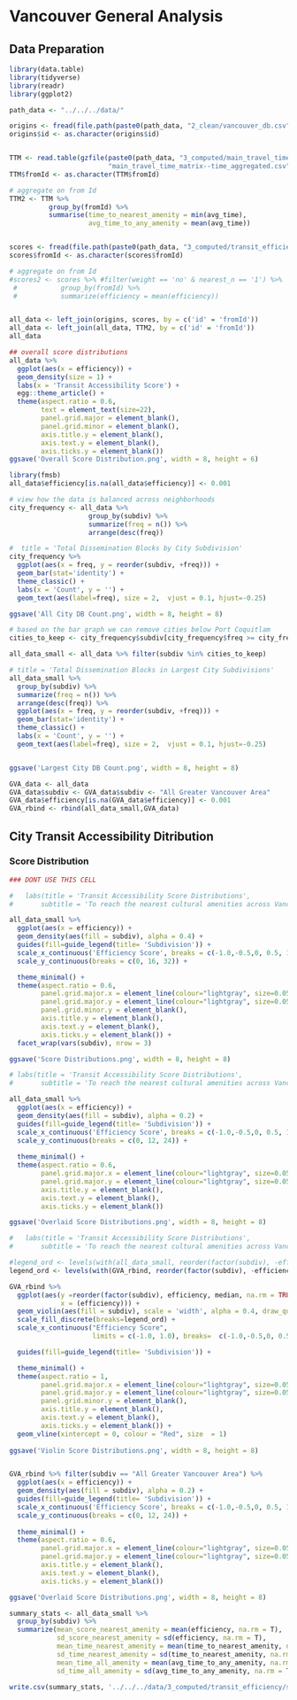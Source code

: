 # Vancouver General Analysis

## Data Preparation

```r

library(data.table)
library(tidyverse)
library(readr)
library(ggplot2)

path_data <- "../../../data/"

origins <- fread(file.path(paste0(path_data, "2_clean/vancouver_db.csv")))[,1:2]
origins$id <- as.character(origins$id)


TTM <- read.table(gzfile(paste0(path_data, "3_computed/main_travel_time_matrix--time_aggregated.csv.gz"),
                         "main_travel_time_matrix--time_aggregated.csv"), header=T, quote="\"", sep=",")
TTM$fromId <- as.character(TTM$fromId)

# aggregate on from Id
TTM2 <- TTM %>%
          group_by(fromId) %>%
          summarise(time_to_nearest_amenity = min(avg_time),
                    avg_time_to_any_amenity = mean(avg_time))


scores <- fread(file.path(paste0(path_data, "3_computed/transit_efficiency/efficiency_frame.csv")))
scores$fromId <- as.character(scores$fromId)

# aggregate on from Id
#scores2 <- scores %>% #filter(weight == 'no' & nearest_n == '1') %>%
 #           group_by(fromId) %>%
 #           summarize(efficiency = mean(efficiency))


all_data <- left_join(origins, scores, by = c('id' = 'fromId'))
all_data <- left_join(all_data, TTM2, by = c('id' = 'fromId'))
all_data

```

```r
## overall score distributions
all_data %>%
  ggplot(aes(x = efficiency)) +
  geom_density(size = 1) +
  labs(x = 'Transit Accessibility Score') +
  egg::theme_article() +
  theme(aspect.ratio = 0.6,
        text = element_text(size=22),
        panel.grid.major = element_blank(),
        panel.grid.minor = element_blank(),
        axis.title.y = element_blank(),
        axis.text.y = element_blank(),
        axis.ticks.y = element_blank()) 
ggsave('Overall Score Distribution.png', width = 8, height = 6)

library(fmsb)
all_data$efficiency[is.na(all_data$efficiency)] <- 0.001

```





```r

# view how the data is balanced across neighborhoods
city_frequency <- all_data %>%
                    group_by(subdiv) %>%
                    summarize(freq = n()) %>%
                    arrange(desc(freq))

#  title = 'Total Dissemination Blocks by City Subdivision'
city_frequency %>%
  ggplot(aes(x = freq, y = reorder(subdiv, +freq))) +
  geom_bar(stat='identity') +
  theme_classic() +
  labs(x = 'Count', y = '') +
  geom_text(aes(label=freq), size = 2,  vjust = 0.1, hjust=-0.25)

ggsave('All City DB Count.png', width = 8, height = 8)

# based on the bar graph we can remove cities below Port Coquitlam
cities_to_keep <- city_frequency$subdiv[city_frequency$freq >= city_frequency$freq[city_frequency$subdiv == 'Port Coquitlam']]

all_data_small <- all_data %>% filter(subdiv %in% cities_to_keep)

# title = 'Total Dissemination Blocks in Largest City Subdivisions'
all_data_small %>%
  group_by(subdiv) %>%
  summarize(freq = n()) %>%
  arrange(desc(freq)) %>%
  ggplot(aes(x = freq, y = reorder(subdiv, +freq))) +
  geom_bar(stat='identity') +
  theme_classic() +
  labs(x = 'Count', y = '') +
  geom_text(aes(label=freq), size = 2,  vjust = 0.1, hjust=-0.25)


ggsave('Largest City DB Count.png', width = 8, height = 8)


```
```r
GVA_data <- all_data
GVA_data$subdiv <- GVA_data$subdiv <- "All Greater Vancouver Area"
GVA_data$efficiency[is.na(GVA_data$efficiency)] <- 0.001
GVA_rbind <- rbind(all_data_small,GVA_data)
```

## City Transit Accessibility Ditribution

### Score Distribution
```r

### DONT USE THIS CELL

#   labs(title = 'Transit Accessibility Score Distributions',
#       subtitle = 'To reach the nearest cultural amenities across Vancouver Subdivisions') 

all_data_small %>%
  ggplot(aes(x = efficiency)) +
  geom_density(aes(fill = subdiv), alpha = 0.4) +
  guides(fill=guide_legend(title= 'Subdivision')) +
  scale_x_continuous('Efficiency Score', breaks = c(-1.0,-0.5,0, 0.5, 1.0), limits = c(-1.0, 1.0)) +
  scale_y_continuous(breaks = c(0, 16, 32)) +

  theme_minimal() +
  theme(aspect.ratio = 0.6,
        panel.grid.major.x = element_line(colour="lightgray", size=0.05),
        panel.grid.major.y = element_line(colour="lightgray", size=0.05),
        panel.grid.minor.y = element_blank(),
        axis.title.y = element_blank(),
        axis.text.y = element_blank(),
        axis.ticks.y = element_blank()) +
  facet_wrap(vars(subdiv), nrow = 3)

ggsave('Score Distributions.png', width = 8, height = 8)

# labs(title = 'Transit Accessibility Score Distributions',
#       subtitle = 'To reach the nearest cultural amenities across Vancouver Subdivisions') +

all_data_small %>%
  ggplot(aes(x = efficiency)) +
  geom_density(aes(fill = subdiv), alpha = 0.2) +
  guides(fill=guide_legend(title= 'Subdivision')) +
  scale_x_continuous('Efficiency Score', breaks = c(-1.0,-0.5,0, 0.5, 1.0), limits = c(-1.0, 1.0)) +
  scale_y_continuous(breaks = c(0, 12, 24)) +
  
  theme_minimal() +
  theme(aspect.ratio = 0.6,
        panel.grid.major.x = element_line(colour="lightgray", size=0.05),
        panel.grid.major.y = element_line(colour="lightgray", size=0.05),
        axis.title.y = element_blank(),
        axis.text.y = element_blank(),
        axis.ticks.y = element_blank()) 

ggsave('Overlaid Score Distributions.png', width = 8, height = 8)

```

```r
#   labs(title = 'Transit Accessibility Score Distributions',
#       subtitle = 'To reach the nearest cultural amenities across Vancouver Subdivisions') 

#legend_ord <- levels(with(all_data_small, reorder(factor(subdiv), -efficiency, na.rm = TRUE)))
legend_ord <- levels(with(GVA_rbind, reorder(factor(subdiv), -efficiency, median, na.rm = TRUE)))

GVA_rbind %>% 
  ggplot(aes(y =reorder(factor(subdiv), efficiency, median, na.rm = TRUE),
             x = (efficiency))) +
  geom_violin(aes(fill = subdiv), scale = 'width', alpha = 0.4, draw_quantiles = c(0.5), size = 0.5) + 
  scale_fill_discrete(breaks=legend_ord) +
  scale_x_continuous("Efficiency Score",
                     limits = c(-1.0, 1.0), breaks=  c(-1.0,-0.5,0, 0.5, 1.0)) +

  guides(fill=guide_legend(title= 'Subdivision')) +

  theme_minimal() +
  theme(aspect.ratio = 1,
        panel.grid.major.x = element_line(colour="lightgray", size=0.05),
        panel.grid.major.y = element_line(colour="lightgray", size=0.05),
        panel.grid.minor.y = element_blank(),
        axis.title.y = element_blank(),
        axis.text.y = element_blank(),
        axis.ticks.y = element_blank()) +
  geom_vline(xintercept = 0, colour = "Red", size  = 1)
  
ggsave('Violin Score Distributions.png', width = 8, height = 8)



```


```r
GVA_rbind %>% filter(subdiv == "All Greater Vancouver Area") %>%
  ggplot(aes(x = efficiency)) +
  geom_density(aes(fill = subdiv), alpha = 0.2) +
  guides(fill=guide_legend(title= 'Subdivision')) +
  scale_x_continuous('Efficiency Score', breaks = c(-1.0,-0.5,0, 0.5, 1.0), limits = c(-1.0, 1.0)) +
  scale_y_continuous(breaks = c(0, 12, 24)) +
  
  theme_minimal() +
  theme(aspect.ratio = 0.6,
        panel.grid.major.x = element_line(colour="lightgray", size=0.05),
        panel.grid.major.y = element_line(colour="lightgray", size=0.05),
        axis.title.y = element_blank(),
        axis.text.y = element_blank(),
        axis.ticks.y = element_blank()) 

ggsave('Overlaid Score Distributions.png', width = 8, height = 8)
```




```r
summary_stats <- all_data_small %>%
  group_by(subdiv) %>%
  summarize(mean_score_nearest_amenity = mean(efficiency, na.rm = T),
            sd_score_nearest_amenity = sd(efficiency, na.rm = T),
            mean_time_nearest_amenity = mean(time_to_nearest_amenity, na.rm = T),
            sd_time_nearest_amenity = sd(time_to_nearest_amenity, na.rm = T),
            mean_time_all_amenity = mean(avg_time_to_any_amenity, na.rm = T),
            sd_time_all_amenity = sd(avg_time_to_any_amenity, na.rm = T))

write.csv(summary_stats, '../../../data/3_computed/transit_efficiency/summary_statistics_by_city_eff.csv')
```



